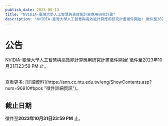 ```yaml
---
publish_date: 2023-09-13
title: "NVIDIA-臺灣大學人工智慧與高效能計算應用研究計畫"
description: "NVIDIA-臺灣大學人工智慧與高效能計算應用研究計畫徵件開始! 徵件至2023年10月31日23:59 PM 止"
---
```


# 公告
NVIDIA-臺灣大學人工智慧與高效能計算應用研究計畫徵件開始! 徵件至2023年10月31日23:59 PM 止。 

<br/>
查看更多: [詳細資料](https://ann.cc.ntu.edu.tw/eng/ShowContents.asp?num=96910#bpos "徵件詳細資訊")。 

## 截止日期 
徵件至**2023年10月31日23:59 PM** 止。 
